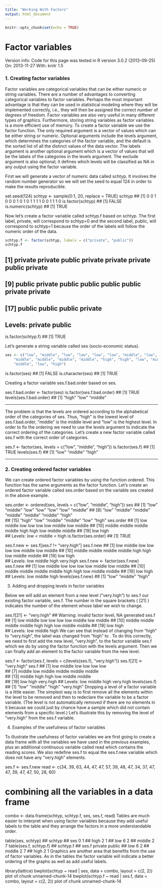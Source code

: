 ```yaml
---
title: "Working With Factors"
output: html_document
---
```


```r
knitr::opts_chunk$set(echo = TRUE)
```

Factor variables
==================================
Version info: Code for this page was tested in R version 3.0.2 (2013-09-25) On: 2013-11-27 With: knitr 1.5

### 1. Creating factor variables

Factor variables are categorical variables that can be either numeric or string variables. There are a number of advantages to converting categorical variables to factor variables. Perhaps the most important advantage is that they can be used in statistical modeling where they will be implemented correctly, i.e., they will then be assigned the correct number of degrees of freedom. Factor variables are also very useful in many different types of graphics. Furthermore, storing string variables as factor variables is a more efficient use of memory. To create a factor variable we use the factor function. The only required argument is a vector of values which can be either string or numeric. Optional arguments include the levels argument, which determines the categories of the factor variable, and the default is the sorted list of all the distinct values of the data vector. The labels argument is another optional argument which is a vector of values that will be the labels of the categories in the levels argument. The exclude argument is also optional; it defines which levels will be classified as NA in any output using the factor variable.

First we will generate a vector of numeric data called schtyp. It involves the random number generator so we will set the seed to equal 124 in order to make the results reproducible.

set.seed(124)
schtyp <- sample(0:1, 20, replace = TRUE)
schtyp
##  [1] 0 0 1 0 0 0 1 0 1 0 1 1 1 1 0 0 1 1 1 0
is.factor(schtyp)
## [1] FALSE
is.numeric(schtyp)
## [1] TRUE


Now let’s create a factor variable called schtyp.f based on schtyp. The first label, private, will correspond to schtyp=0 and the second label, public, will correspond to schtyp=1 because the order of the labels will follow the numeric order of the data.

```r
schtyp.f <- factor(schtyp, labels = c("private", "public"))
schtyp.f
```

##  [1] private private public  private private private public  private
##  [9] public  private public  public  public  public  private private
## [17] public  public  public  private
## Levels: private public
is.factor(schtyp.f)
## [1] TRUE


Let’s generate a string variable called ses (socio-economic status).

```r
ses <- c("low", "middle", "low", "low", "low", "low", "middle", "low", "middle",
    "middle", "middle", "middle", "middle", "high", "high", "low", "middle",
    "middle", "low", "high")
```

is.factor(ses)
## [1] FALSE
is.character(ses)
## [1] TRUE


Creating a factor variable ses.f.bad.order based on ses.

ses.f.bad.order <- factor(ses)
is.factor(ses.f.bad.order)
## [1] TRUE
levels(ses.f.bad.order)
## [1] "high"   "low"    "middle"

-------------------------------------------------------------------

The problem is that the levels are ordered according to the alphabetical order of the categories of ses. 
Thus, “high” is the lowest level of ses.f.bad.order, “middle” is the middle level and “low” is the highest level. 
In order to fix the ordering we need to use the levels argument to indicate the correct ordering of the categories. 
Let’s create a new factor variable called ses.f with the correct order of categories.

ses.f <- factor(ses, levels = c("low", "middle", "high"))
is.factor(ses.f)
## [1] TRUE
levels(ses.f)
## [1] "low"    "middle" "high"

-----------------------------------------------------------

### 2. Creating ordered factor variables

We can create ordered factor variables by using the function ordered. This function has the same arguments as the factor function. Let’s create an ordered factor variable called ses.order based on the variable ses created in the above example.

ses.order <- ordered(ses, levels = c("low", "middle", "high"))
ses
##  [1] "low"    "middle" "low"    "low"    "low"    "low"    "middle"
##  [8] "low"    "middle" "middle" "middle" "middle" "middle" "high"  
## [15] "high"   "low"    "middle" "middle" "low"    "high"
ses.order
##  [1] low    middle low    low    low    low    middle low    middle
## [10] middle middle middle middle high   high   low    middle middle
## [19] low    high  
## Levels: low < middle < high
is.factor(ses.order)
## [1] TRUE


ses.f.new <- ses.f[ses.f != "very.high"]
ses.f.new
##  [1] low    middle low    low    low    low    middle low    middle
## [10] middle middle middle middle high   high   low    middle middle
## [19] low    high  
## Levels: low middle high very.high
ses.f.new <- factor(ses.f.new)
ses.f.new
##  [1] low    middle low    low    low    low    middle low    middle
## [10] middle middle middle middle high   high   low    middle middle
## [19] low    high  
## Levels: low middle high
levels(ses.f.new)
## [1] "low"    "middle" "high"

3. Adding and dropping levels in factor variables

Below we will add an element from a new level (“very.high”) to ses.f our existing factor variable, ses.f. The number in the square brackets ( [21] ) indicates the number of the element whose label we wish to change.

ses.f[21] <- "very.high"
## Warning: invalid factor level, NA generated
ses.f
##  [1] low    middle low    low    low    low    middle low    middle
## [10] middle middle middle middle high   high   low    middle middle
## [19] low    high     
## Levels: low middle high
We can see that instead of changing from “high” to “very.high”, the label was changed from “high” to <NA>. To do this correctly, we need to first add the new level, “very.high”, to the factor variable ses.f which we do by using the factor function with the levels argument. Then we can finally add an element to the factor variable from the new level.

ses.f <- factor(ses.f, levels = c(levels(ses.f), "very.high"))
ses.f[21] <- "very.high"
ses.f
##  [1] low       middle    low       low       low       low      
##  [7] middle    low       middle    middle    middle    middle   
## [13] middle    high      high      low       middle    middle   
## [19] low       high      very.high
## Levels: low middle high very.high
levels(ses.f)
## [1] "low"       "middle"    "high"      "very.high"
Dropping a level of a factor variable is a little easier. The simplest way is to first remove all the elements within the level to be removed and then to redeclare the variable to be a factor variable. (The level is not automatically removed if there are no elements in it because we could just by chance have a sample which did not contain elements from a specific level.) Let’s illustrate this by removing the level of “very.high” from the ses.f variable.


4. Examples of the usefulness of factor variables

To illustrate the usefulness of factor variables we are first going to create a data frame with all the variables we have used in the previous examples, plus an additional continuous variable called read which contains the reading scores. We also redefine ses.f to equal the ses.f.new variable which does not have any “very.high” elements.

ses.f <- ses.f.new
read <- c(34, 39, 63, 44, 47, 47, 57, 39, 48, 47, 34, 37, 47, 47, 39, 47,
    47, 50, 28, 60)

# combining all the variables in a data frame
combo <- data.frame(schtyp, schtyp.f, ses, ses.f, read)
Tables are much easier to interpret when using factor variables because they add useful labels to the table and they arrange the factors in a more understandable order.

table(ses, schtyp)
##         schtyp
## ses      0 1
##   high   2 1
##   low    6 2
##   middle 2 7
table(ses.f, schtyp.f)
##         schtyp.f
## ses.f    private public
##   low          6      2
##   middle       2      7
##   high         2      1
Graphics are another area that benefits from the use of factor variables. As in the tables the factor variable will indicate a better ordering of the graphs as well as add useful labels.

library(lattice)
bwplot(schtyp ~ read | ses, data = combo, layout = c(2, 2))
plot of chunk unnamed-chunk-14
bwplot(schtyp.f ~ read | ses.f, data = combo, layout = c(2, 2))
plot of chunk unnamed-chunk-14
 
